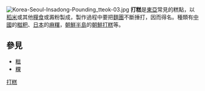 [[File:Korea-Seoul-Insadong-Pounding_tteok-03.jpg|thumb]]
'''打糕'''是[[東亞|東亞]]常見的糕點，以[[稻米|稻米]]或其他[[糧食|糧食]]或澱粉製成，製作過程中要把[[生麵團|麵團]]不斷捶打，因而得名。種類有[[中國|中國]]的[[糍粑|糍粑]]、[[日本|日本]]的[[麻糬|麻糬]]，[[朝鮮半島|朝鮮半島]]的[[朝鮮打糕|朝鮮打糕]]等。

==參見==
*[[糍|糍]]
*[[粿|粿]]

[[Category:打糕|]]